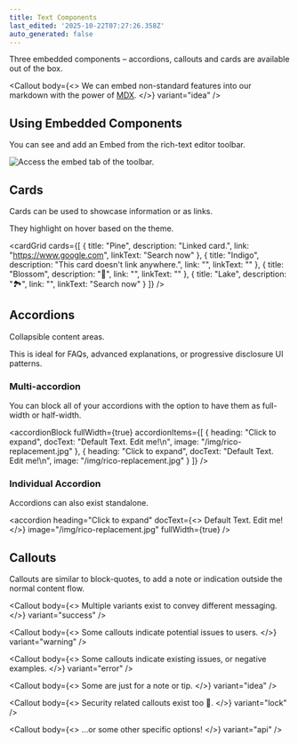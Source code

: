 ```yaml
---
title: Text Components
last_edited: '2025-10-22T07:27:26.358Z'
auto_generated: false
---
```


Three embedded components – accordions, callouts and cards are available out of the box.

<Callout
  body={<>
    We can embed non-standard features into our markdown with the power of [MDX](https://mdxjs.com/).
  </>}
  variant="idea"
/>

## Using Embedded Components

You can see and add an Embed from the rich-text editor toolbar.

![](/img/docs-assets/embed-toolbar-access.png "Access the embed tab of the toolbar.")

## Cards

Cards can be used to showcase information or as links.

They highlight on hover based on the theme.

<cardGrid
  cards={[
    {
      title: "Pine",
      description: "Linked card.",
      link: "https://www.google.com",
      linkText: "Search now"
    },
    {
      title: "Indigo",
      description: "This card doesn't link anywhere.",
      link: "",
      linkText: ""
    },
    { title: "Blossom", description: "🌸", link: "", linkText: "" },
    { title: "Lake", description: "🏞️", link: "", linkText: "Search now" }
  ]}
/>

## Accordions

Collapsible content areas.

This is ideal for FAQs, advanced explanations, or progressive disclosure UI patterns.

### Multi-accordion

You can block all of your accordions with the option to have them as full-width or half-width.

<accordionBlock
  fullWidth={true}
  accordionItems={[
    {
      heading: "Click to expand",
      docText: "Default Text. Edit me!\n",
      image: "/img/rico-replacement.jpg"
    },
    {
      heading: "Click to expand",
      docText: "Default Text. Edit me!\n",
      image: "/img/rico-replacement.jpg"
    }
  ]}
/>

### Individual Accordion

Accordions can also exist standalone.

<accordion
  heading="Click to expand"
  docText={<>
    Default Text. Edit me!
  </>}
  image="/img/rico-replacement.jpg"
  fullWidth={true}
/>

## Callouts

Callouts are similar to block-quotes, to add a note or indication outside the normal content flow.

<Callout
  body={<>
    Multiple variants exist to convey different messaging.
  </>}
  variant="success"
/>

<Callout
  body={<>
    Some callouts indicate potential issues to users.
  </>}
  variant="warning"
/>

<Callout
  body={<>
    Some callouts indicate existing issues, or negative examples.
  </>}
  variant="error"
/>

<Callout
  body={<>
    Some are just for a note or tip.
  </>}
  variant="idea"
/>

<Callout
  body={<>
    Security related callouts exist too 👮.
  </>}
  variant="lock"
/>

<Callout
  body={<>
    …or some other specific options!
  </>}
  variant="api"
/>
